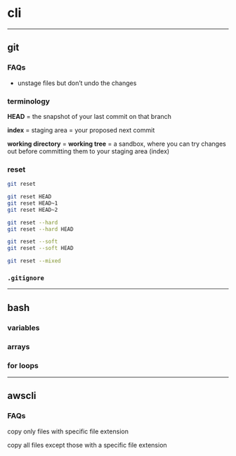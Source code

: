 # cli

***

## git

### FAQs

* unstage files but don't undo the changes

### terminology

**HEAD** = the snapshot of your last commit on that branch

**index** = staging area = your proposed next commit

**working directory** = **working tree** = a sandbox, where you can try changes out before committing them to your staging area (index)

### reset

```sh
git reset

git reset HEAD
git reset HEAD~1
git reset HEAD~2

git reset --hard
git reset --hard HEAD

git reset --soft
git reset --soft HEAD

git reset --mixed
```

### `.gitignore`

***

## bash

### variables

### arrays

### for loops

***

## awscli

### FAQs

copy only files with specific file extension

copy all files except those with a specific file extension


